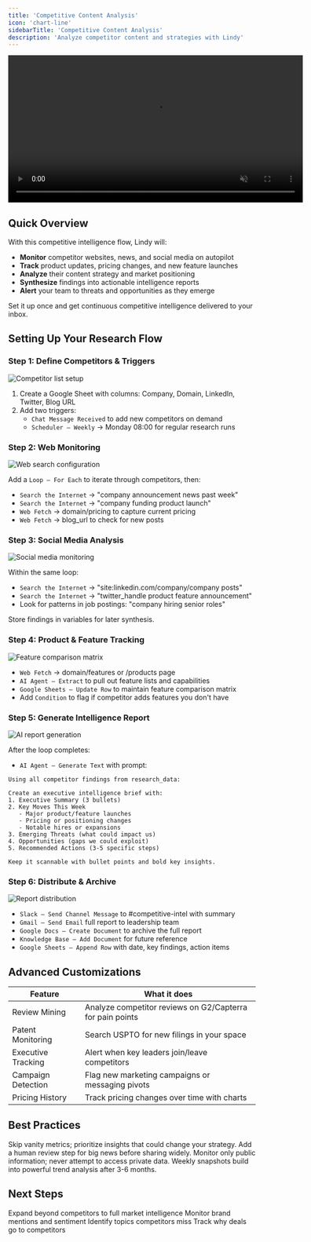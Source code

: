 ```yaml
---
title: 'Competitive Content Analysis'
icon: 'chart-line'
sidebarTitle: 'Competitive Content Analysis'
description: 'Analyze competitor content and strategies with Lindy'
---
```


<div style={{ display: 'flex', justifyContent: 'center', margin: '2rem 0' }}>
  <div className="video-card">
    <video
      src="https://lindy-docs-content.nyc3.digitaloceanspaces.com/Human%20in%20Loop.mp4"
      width="600"
      autoPlay
      muted
      loop
      playsInline
      style={{ display: 'block', width: '100%', borderRadius: '16px' }}
    />
  </div>
</div>

## Quick Overview

With this competitive intelligence flow, Lindy will:

- **Monitor** competitor websites, news, and social media on autopilot
- **Track** product updates, pricing changes, and new feature launches
- **Analyze** their content strategy and market positioning
- **Synthesize** findings into actionable intelligence reports
- **Alert** your team to threats and opportunities as they emerge

Set it up once and get continuous competitive intelligence delivered to your inbox.

## Setting Up Your Research Flow

### Step 1: Define Competitors & Triggers

<Frame>
  <img src="/lindy-brand-assets/placeholder.png" alt="Competitor list setup" />
</Frame>

1. Create a Google Sheet with columns: Company, Domain, LinkedIn, Twitter, Blog URL
2. Add two triggers:
   - `Chat Message Received` to add new competitors on demand
   - `Scheduler – Weekly` → Monday 08:00 for regular research runs

### Step 2: Web Monitoring

<Frame>
  <img src="/lindy-brand-assets/placeholder.png" alt="Web search configuration" />
</Frame>

Add a `Loop – For Each` to iterate through competitors, then:

- `Search the Internet` → "company announcement news past week"
- `Search the Internet` → "company funding product launch"
- `Web Fetch` → domain/pricing to capture current pricing
- `Web Fetch` → blog_url to check for new posts

### Step 3: Social Media Analysis

<Frame>
  <img src="/lindy-brand-assets/placeholder.png" alt="Social media monitoring" />
</Frame>

Within the same loop:

- `Search the Internet` → "site:linkedin.com/company/company posts"
- `Search the Internet` → "twitter_handle product feature announcement"
- Look for patterns in job postings: "company hiring senior roles"

Store findings in variables for later synthesis.

### Step 4: Product & Feature Tracking

<Frame>
  <img src="/lindy-brand-assets/placeholder.png" alt="Feature comparison matrix" />
</Frame>

- `Web Fetch` → domain/features or /products page
- `AI Agent – Extract` to pull out feature lists and capabilities
- `Google Sheets – Update Row` to maintain feature comparison matrix
- Add `Condition` to flag if competitor adds features you don't have

### Step 5: Generate Intelligence Report

<Frame>
  <img src="/lindy-brand-assets/placeholder.png" alt="AI report generation" />
</Frame>

After the loop completes:

- `AI Agent – Generate Text` with prompt:

```
Using all competitor findings from research_data:

Create an executive intelligence brief with:
1. Executive Summary (3 bullets)
2. Key Moves This Week
   - Major product/feature launches
   - Pricing or positioning changes
   - Notable hires or expansions
3. Emerging Threats (what could impact us)
4. Opportunities (gaps we could exploit)
5. Recommended Actions (3-5 specific steps)

Keep it scannable with bullet points and bold key insights.
```

### Step 6: Distribute & Archive

<Frame>
  <img src="/lindy-brand-assets/placeholder.png" alt="Report distribution" />
</Frame>

- `Slack – Send Channel Message` to #competitive-intel with summary
- `Gmail – Send Email` full report to leadership team
- `Google Docs – Create Document` to archive the full report
- `Knowledge Base – Add Document` for future reference
- `Google Sheets – Append Row` with date, key findings, action items

## Advanced Customizations

| Feature | What it does |
|---------|--------------|
| Review Mining | Analyze competitor reviews on G2/Capterra for pain points |
| Patent Monitoring | Search USPTO for new filings in your space |
| Executive Tracking | Alert when key leaders join/leave competitors |
| Campaign Detection | Flag new marketing campaigns or messaging pivots |
| Pricing History | Track pricing changes over time with charts |

## Best Practices

<AccordionGroup>
  <Accordion title="Focus on Actionable Intel">
    Skip vanity metrics; prioritize insights that could change your strategy.
  </Accordion>
  
  <Accordion title="Verify Major Claims">
    Add a human review step for big news before sharing widely.
  </Accordion>
  
  <Accordion title="Respect Legal Boundaries">
    Monitor only public information; never attempt to access private data.
  </Accordion>
  
  <Accordion title="Track Trends Over Time">
    Weekly snapshots build into powerful trend analysis after 3-6 months.
  </Accordion>
</AccordionGroup>

## Next Steps

<CardGroup cols={2}>
  <Card title="Market Trend Analyzer" href="/tutorials/market-trends" icon="chart-line">
    Expand beyond competitors to full market intelligence
  </Card>
  <Card title="Social Listening Bot" href="/tutorials/social-listening" icon="ear-listen">
    Monitor brand mentions and sentiment
  </Card>
  <Card title="Content Gap Finder" href="/tutorials/content-gaps" icon="magnifying-glass">
    Identify topics competitors miss
  </Card>
  <Card title="Win/Loss Analyzer" href="/tutorials/win-loss" icon="trophy">
    Track why deals go to competitors
  </Card>
</CardGroup>